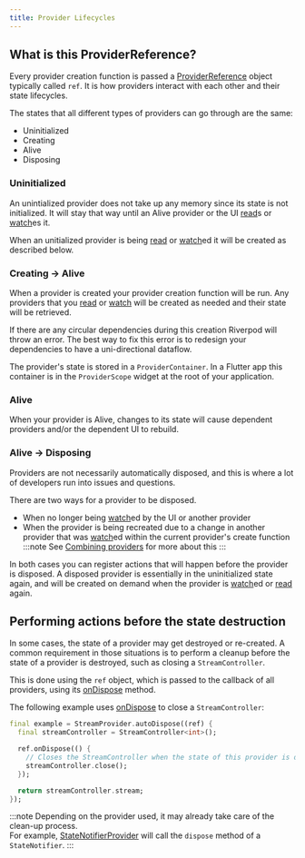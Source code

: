 ```yaml
---
title: Provider Lifecycles
---
```


## What is this ProviderReference?

Every provider creation function is passed a [ProviderReference] object typically called `ref`. It is how providers interact with each other and their state lifecycles.

The states that all different types of providers can go through are the same:

- Uninitialized
- Creating
- Alive
- Disposing

### Uninitialized

An unintialized provider does not take up any memory since its state is not initialized.
It will stay that way until an Alive provider or the UI [read]s or [watch]es it.

When an unitialized provider is being [read] or [watch]ed it will be created as described below.

### Creating -> Alive

When a provider is created your provider creation function will be run. Any
providers that you [read] or [watch] will be created as needed and their state will be retrieved.

If there are any circular dependencies during this creation Riverpod will throw an error.
The best way to fix this error is to redesign your dependencies to have a uni-directional dataflow.

The provider's state is stored in a `ProviderContainer`. In a Flutter app this container is in the `ProviderScope` widget at the root of your application.

### Alive

When your provider is Alive, changes to its state will cause dependent providers and/or the dependent UI to rebuild.

### Alive -> Disposing

Providers are not necessarily automatically disposed, and this is where a lot of developers run into issues and questions.

There are two ways for a provider to be disposed.

- When no longer being [watch]ed by the UI or another provider
- When the provider is being recreated due to a change in another provider that was [watch]ed within the current provider's create function
  :::note
  See [Combining providers](/docs/concepts/combining_providers) for more about this
  :::

In both cases you can register actions that will happen before the provider is disposed.
A disposed provider is essentially in the uninitialized state again, and will be created on demand when the provider is [watch]ed or [read] again.

## Performing actions before the state destruction

In some cases, the state of a provider may get destroyed or re-created.
A common requirement in those situations is to perform a cleanup before the state of a provider
is destroyed, such as closing a `StreamController`.

This is done using the `ref` object, which is passed to the callback of all providers, using its [onDispose] method.

The following example uses [onDispose] to close a `StreamController`:

```dart
final example = StreamProvider.autoDispose((ref) {
  final streamController = StreamController<int>();

  ref.onDispose(() {
    // Closes the StreamController when the state of this provider is destroyed.
    streamController.close();
  });

  return streamController.stream;
});
```

:::note
Depending on the provider used, it may already take care of the clean-up process.  
For example, [StateNotifierProvider] will call the `dispose` method of a `StateNotifier`.
:::

[ref]: https://pub.dev/documentation/riverpod/latest/riverpod/ProviderReference-class.html
[watch]: https://pub.dev/documentation/riverpod/latest/riverpod/ProviderReference/watch.html
[read]: https://pub.dev/documentation/riverpod/latest/riverpod/ProviderReference/read.html
[ondispose]: https://pub.dev/documentation/riverpod/latest/riverpod/ProviderReference/onDispose.html
[statenotifierprovider]: https://pub.dev/documentation/riverpod/latest/riverpod/StateNotifierProvider-class.html
[providerreference]: https://pub.dev/documentation/riverpod/latest/riverpod/ProviderReference-class.html
